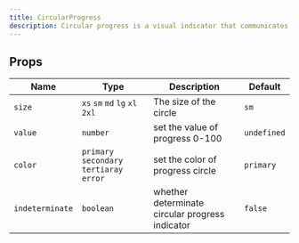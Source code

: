---
title: CircularProgress
description: Circular progress is a visual indicator that communicates the status of a process.
---

## Props

| Name            | Type                                      | Description                                     | Default     |
| --------------- | ----------------------------------------- | ----------------------------------------------- | ----------- |
| `size`          | `xs` `sm` `md` `lg` `xl` `2xl`            | The size of the circle                          | `sm`        |
| `value`         | `number`                                  | set the value of progress 0-100                 | `undefined` |
| `color`         | `primary` `secondary` `tertiaray` `error` | set the color of progress circle                | `primary`   |
| `indeterminate` | `boolean`                                 | whether determinate circular progress indicator | `false`     |
